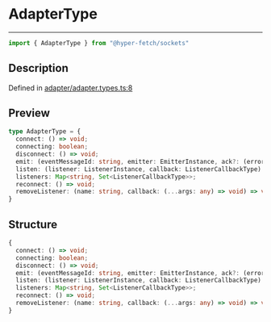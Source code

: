 

# AdapterType

<div class="api-docs__separator" data-reactroot="">

---

</div><div class="api-docs__import" data-reactroot="">

```ts
import { AdapterType } from "@hyper-fetch/sockets"
```

</div><div class="api-docs__section">

## Description

</div><div class="api-docs__description"><span class="api-docs__do-not-parse">



</span></div><p class="api-docs__definition">

Defined in [adapter/adapter.types.ts:8](https://github.com/BetterTyped/hyper-fetch/blob/3f01c37e/packages/sockets/src/adapter/adapter.types.ts#L8)

</p><div class="api-docs__section">

## Preview

</div><div class="api-docs__preview type">

```ts
type AdapterType = {
  connect: () => void; 
  connecting: boolean; 
  disconnect: () => void; 
  emit: (eventMessageId: string, emitter: EmitterInstance, ack?: (error: Error | null, response: any) => void) => void; 
  listen: (listener: ListenerInstance, callback: ListenerCallbackType) => RemoveListenerCallbackType; 
  listeners: Map<string, Set<ListenerCallbackType>>; 
  reconnect: () => void; 
  removeListener: (name: string, callback: (...args: any) => void) => void; 
}
```

</div><div class="api-docs__section">

## Structure

</div><div class="api-docs__returns">

```ts
{
  connect: () => void;
  connecting: boolean;
  disconnect: () => void;
  emit: (eventMessageId: string, emitter: EmitterInstance, ack?: (error: Error | null, response: any) => void) => void;
  listen: (listener: ListenerInstance, callback: ListenerCallbackType) => RemoveListenerCallbackType;
  listeners: Map<string, Set<ListenerCallbackType>>;
  reconnect: () => void;
  removeListener: (name: string, callback: (...args: any) => void) => void;
}
```

</div>